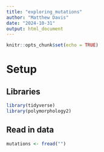 ```yaml
---
title: "exploring_mutations"
author: "Matthew Davis"
date: "2024-10-31"
output: html_document
---
```


```r
knitr::opts_chunk$set(echo = TRUE)
```

# Setup
## Libraries
```r
library(tidyverse)
library(polymorphology2)
```

## Read in data
```r
mutations <- fread("")
```


```r

```

